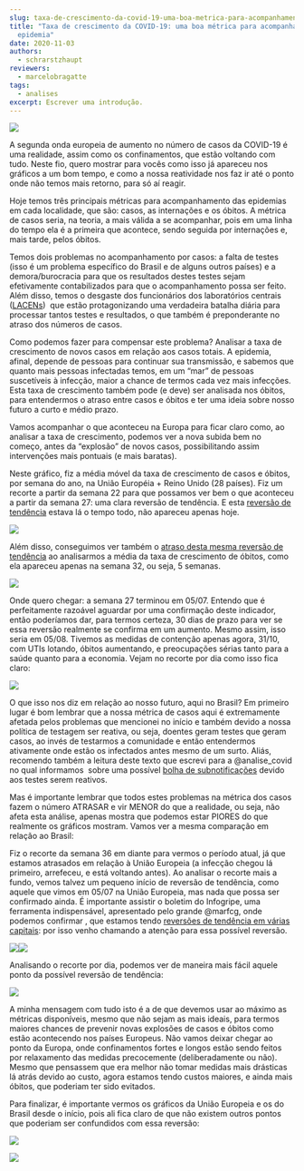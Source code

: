 ```yaml
---
slug: taxa-de-crescimento-da-covid-19-uma-boa-metrica-para-acompanhamento-da-epidemia/
title: "Taxa de crescimento da COVID-19: uma boa métrica para acompanhamento da
  epidemia"
date: 2020-11-03
authors:
  - schrarstzhaupt
reviewers:
  - marcelobragatte
tags:
  - analises
excerpt: Escrever uma introdução.
---
```

![](https://redeaanalisecovid.files.wordpress.com/2020/11/sem-titulo.png?w=962)

A segunda onda europeia de aumento no número de casos da COVID-19 é uma realidade, assim como os confinamentos, que estão voltando com tudo. Neste fio, quero mostrar para vocês como isso já apareceu nos gráficos a um bom tempo, e como a nossa reatividade nos faz ir até o ponto onde não temos mais retorno, para só aí reagir.

Hoje temos três principais métricas para acompanhamento das epidemias em cada localidade, que são: casos, as internações e os óbitos. A métrica de casos seria, na teoria, a mais válida a se acompanhar, pois em uma linha do tempo ela é a primeira que acontece, sendo seguida por internações e, mais tarde, pelos óbitos.

Temos dois problemas no acompanhamento por casos: a falta de testes (isso é um problema específico do Brasil e de alguns outros países) e a demora/burocracia para que os resultados destes testes sejam efetivamente contabilizados para que o acompanhamento possa ser feito. Além disso, temos o desgaste dos funcionários dos laboratórios centrais ([LACENs](https://twitter.com/marfcg/status/1322612648727502850?s=20))  que estão protagonizando uma verdadeira batalha diária para processar tantos testes e resultados, o que também é preponderante no atraso dos números de casos.

Como podemos fazer para compensar este problema? Analisar a taxa de crescimento de novos casos em relação aos casos totais. A epidemia, afinal, depende de pessoas para continuar sua transmissão, e sabemos que quanto mais pessoas infectadas temos, em um “mar” de pessoas suscetíveis à infecção, maior a chance de termos cada vez mais infecções. Esta taxa de crescimento também pode (e deve) ser analisada nos óbitos, para entendermos o atraso entre casos e óbitos e ter uma ideia sobre nosso futuro a curto e médio prazo.

Vamos acompanhar o que aconteceu na Europa para ficar claro como, ao analisar a taxa de crescimento, podemos ver a nova subida bem no começo, antes da “explosão” de novos casos, possibilitando assim intervenções mais pontuais (e mais baratas).

Neste gráfico, fiz a média móvel da taxa de crescimento de casos e óbitos, por semana do ano, na União Européia + Reino Unido (28 países). Fiz um recorte a partir da semana 22 para que possamos ver bem o que aconteceu a partir da semana 27: uma clara reversão de tendência. E esta [reversão de tendência](https://twitter.com/schrarstzhaupt/status/1306662863126364161?s=20) estava lá o tempo todo, não apareceu apenas hoje. 

![](https://lh5.googleusercontent.com/azg6YQ_IZXROskw2y-gPNXUPKB82EVZkP__aaR21VQEE717Y5usQEYxVim2K3qLfQFpB3Drp332bBkWLydDmLZzQnInh2q2N93naVc5px3FOJ424xxTh75kN1j2TB71RdXhbY4ay)

Além disso, conseguimos ver também o [atraso desta mesma reversão de tendência](https://twitter.com/schrarstzhaupt/status/1321299507112542210?s=20) ao analisarmos a média da taxa de crescimento de óbitos, como ela apareceu apenas na semana 32, ou seja, 5 semanas.

![](https://lh4.googleusercontent.com/Q6Dn3M3eL7pbHu682A9j1eTHGYnqeTkcEJ9WNrvoHuOwlVx5NTdpiQu9tb3fJGt1_tLAbHsP-QWIQB6FEakdM3JdNBM5qI3TtY0YyNPjDQbj6Oylijlb3JQecvqojdr6Lq1BI0Mz)

Onde quero chegar: a semana 27 terminou em 05/07. Entendo que é perfeitamente razoável aguardar por uma confirmação deste indicador, então poderíamos dar, para termos certeza, 30 dias de prazo para ver se essa reversão realmente se confirma em um aumento. Mesmo assim, isso seria em 05/08. Tivemos as medidas de contenção apenas agora, 31/10, com UTIs lotando, óbitos aumentando, e preocupações sérias tanto para a saúde quanto para a economia. Vejam no recorte por dia como isso fica claro:

![](https://lh5.googleusercontent.com/V4RvG_PvDUNviPUnG5btnhP9W-ZvTomYhVD7zutsWX4hNFM-5n6HxNGI32RE_glJturan4sa2BDyz3b5yjYLmMweoACsd6X6bgSz17RBYsooDXsslcCr3zoM6HnvkeTrBacILhaC)

O que isso nos diz em relação ao nosso futuro, aqui no Brasil? Em primeiro lugar é bom lembrar que a nossa métrica de casos aqui é extremamente afetada pelos problemas que mencionei no início e também devido a nossa política de testagem ser reativa, ou seja, doentes geram testes que geram casos, ao invés de testarmos a comunidade e então entendermos ativamente onde estão os infectados antes mesmo de um surto. Aliás,  recomendo também a leitura deste texto que escrevi para a @analise_covid no qual informamos  sobre uma possível [bolha de subnotificações](https://redeaanalisecovid.wordpress.com/2020/10/16/segunda-onda-podemos-estar-em-uma-bolha-de-subnotificacoes-a-importancia-da-politica-de-testagem-no-controle-da-epidemia-de-covid-19/) devido aos testes serem reativos.

Mas é importante lembrar que todos estes problemas na métrica dos casos fazem o número ATRASAR e vir MENOR do que a realidade, ou seja, não afeta esta análise, apenas mostra que podemos estar PIORES do que realmente os gráficos mostram. Vamos ver a mesma comparação em relação ao Brasil:

Fiz o recorte da semana 36 em diante para vermos o período atual, já que estamos atrasados em relação à União Europeia (a infecção chegou lá primeiro, arrefeceu, e está voltando antes). Ao analisar o recorte mais a fundo, vemos talvez um pequeno início de reversão de tendência, como aquele que vimos em 05/07 na União Europeia, mas nada que possa ser confirmado ainda. É importante assistir o boletim do Infogripe, uma ferramenta indispensável, apresentado pelo grande @marfcg, onde podemos confirmar , que estamos tendo [reversões de tendência em várias capitais](https://www.youtube.com/watch?v=WyPIDbLdsR8): por isso venho chamando a atenção para essa possível reversão.

![](https://lh6.googleusercontent.com/5FP3npHGqg4yDJ0CR8kvc9N3LzShO0FtO0WQPPcND2-OYCFB57J6E6Zhh7CCgG-RauV5meaasH73FJ-LwMTgcHQyT2smcCsObFIb4Z1yoWW2-2nhilSbrbNCGJPFiE4-QVHxI2cM)![](https://lh6.googleusercontent.com/hosdOQyhYGfcLR7NBw0yv9rnJyG3jcODh_czMeCRb2G7skZFgyQtTWS7tMN8xU8oBTGDUOtcky906GCySgi0i2yBNBYloZWstZo6l8Jzsok7BDzqQ1INKcNl1hfbDOe3bzjWYl89)

Analisando o recorte por dia, podemos ver de maneira mais fácil aquele ponto da possível reversão de tendência:

![](https://lh3.googleusercontent.com/XF1PfyOReKyzAshukZdqlwvWpvJnjqfPuK6IJqA-aswKvmHdHs2-cEK7pVkqkomD1wHnx1xVjVfShZYF0qapaCBFhnMz9T1vqp8dLtR_TQnCtyGgpCqzkJ0z8-QJT-GVom5LKfQi)

A minha mensagem com tudo isto é a de que devemos usar ao máximo as métricas disponíveis, mesmo que não sejam as mais ideais, para termos maiores chances de prevenir novas explosões de casos e óbitos como estão acontecendo nos países Europeus. Não vamos deixar chegar ao ponto da Europa, onde confinamentos fortes e longos estão sendo feitos por relaxamento das medidas precocemente (deliberadamente ou não). Mesmo que pensassem que era melhor não tomar medidas mais drásticas lá atrás devido ao custo, agora estamos tendo custos maiores, e ainda mais óbitos, que poderiam ter sido evitados.

Para finalizar, é importante vermos os gráficos da União Europeia e os do Brasil desde o início, pois ali fica claro de que não existem outros pontos que poderiam ser confundidos com essa reversão:

![](https://lh3.googleusercontent.com/ZJ3pov0ezXSJcZOtxZZzPnYGWmG595Y91P4CZcQB5lfcnGzyfswazOxMf1ZbEm249xGlpppyucXvJtUkhJnUNSP5On6FZJMZjyE8U7YZzbLTz6D8g1W3KW0xBVmRLQStF0PQsEYE)

![](https://lh3.googleusercontent.com/1PjgYtiKUf24FIt6Ftd3-1twUCJ_UYpJ3scZGdw03Wjl7Of-diOoNyPtP_OTEIY8dGN_zmsGr1vffArtfxJ-nnV5KkkAeYvW9PVpa1HBpsGdfs-1vVB0NjsvEZ-V85vxR3JRics_)
